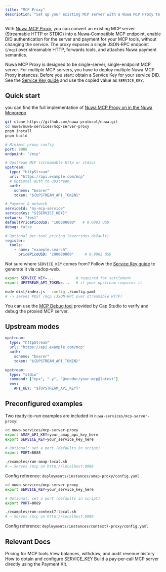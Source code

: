 ```yaml
---
title: "MCP Proxy"
description: "Set up your existing MCP server with a Nuwa MCP Proxy to start accepting payments"
---
```


With [Nuwa MCP Proxy](https://github.com/nuwa-protocol/nuwa/tree/main/nuwa-services/mcp-server-proxy), you can convert an existing MCP server (Streamable HTTP or STDIO) into a Nuwa‑Compatible MCP endpoint, enable DID authentication for the server and payment for your MCP tools, without changing the service. The proxy exposes a single JSON‑RPC endpoint (`/mcp`) over streamable HTTP, forwards tools, and attaches Nuwa payment semantics. 

<Note>
Nuwa MCP Proxy is designed to be single-server, single-endpoint MCP server. For multiple MCP servers, you have to deploy multiple Nuwa MCP Proxy instances.
</Note>

<Note>
Before you start: obtain a Service Key for your service DID. See the
<a href="/build-caps/service-key">Service Key guide</a> and use the copied value as
<code>SERVICE_KEY</code>.
</Note>

## Quick start

<Steps>
<Step title="Install and build">

you can find the full implementation of [Nuwa MCP Proxy on in the Nuwa Monorepo](https://github.com/nuwa-protocol/nuwa/tree/main/nuwa-services/mcp-server-proxy).

```bash
git clone https://github.com/nuwa-protocol/nuwa.git
cd nuwa/nuwa-services/mcp-server-proxy
pnpm install
pnpm build
```
</Step>

<Step title="Create a config.yaml">

```yaml
# Minimal proxy config
port: 8088
endpoint: "/mcp"

# Upstream MCP (streamable http or stdio)
upstream:
  type: "httpStream"
  url: "https://api.example.com/mcp"
  # Optional auth to upstream
  auth:
    scheme: "bearer"
    token: "${UPSTREAM_API_TOKEN}"

# Payment & network
serviceId: "my-mcp-service"
serviceKey: "${SERVICE_KEY}"
network: "test"
defaultPricePicoUSD: "100000000"   # 0.0001 USD
debug: false

# Optional per-tool pricing (overrides default)
register:
  tools:
    - name: "example.search"
      pricePicoUSD: "200000000"     # 0.0002 USD
```

<Tip>
Not sure where <code>SERVICE_KEY</code> comes from? Follow the
<a href="/build-caps/service-key">Service Key guide</a> to generate it via cadop-web.
</Tip>

</Step>

<Step title="Run the proxy">

```bash
export SERVICE_KEY=...          # required for settlement
export UPSTREAM_API_TOKEN=...   # if your upstream requires it

node dist/index.js --config ./config.yaml
# -> serves POST /mcp (JSON-RPC over streamable HTTP)
```

</Step>

<Step title="Verify the proxied MCP server">

You can use the [MCP Debug tool](https://test-app.nuwa.dev/cap-studio/mcp) provided by Cap Studio to verify and debug the proxied MCP server.

</Step>
</Steps>

## Upstream modes

<Tabs>
<Tab title="httpStream">

```yaml
upstream:
  type: "httpStream"
  url: "https://api.example.com/mcp"
  auth:
    scheme: "bearer"
    token: "${UPSTREAM_API_TOKEN}"
```

</Tab>
<Tab title="stdio">

```yaml
upstream:
  type: "stdio"
  command: ["npx", "-y", "@vendor/your-mcp@latest"]
  env:
    API_KEY: "${UPSTREAM_API_KEY}"
```

</Tab>
</Tabs>



## Preconfigured examples

Two ready-to-run examples are included in `nuwa-services/mcp-server-proxy`:

<Tabs>
<Tab title="Amap proxy (HTTP upstream)">

```bash
cd nuwa-services/mcp-server-proxy
export AMAP_API_KEY=your_amap_api_key_here
export SERVICE_KEY=your_service_key_here

# Optional: set a port (defaults in script)
export PORT=8088

./examples/run-amap-local.sh
# → Serves /mcp on http://localhost:8088
```

Config reference: `deployments/instances/amap-proxy/config.yaml`

</Tab>

<Tab title="Context7 proxy (stdio upstream)">

```bash
cd nuwa-services/mcp-server-proxy
export SERVICE_KEY=your_service_key_here

# Optional: set a port (defaults in script)
export PORT=8089

./examples/run-context7-local.sh
# → Serves /mcp on http://localhost:8089
```

Config reference: `deployments/instances/context7-proxy/config.yaml`

</Tab>
</Tabs>


## Relevant Docs

<CardGroup cols={2}>
    <Card title="MCP Pricing" icon="dollar-sign" href="/build-caps/mcp-pricing">
      Pricing for MCP tools
    </Card>
    <Card title="Revenue" icon="activity" href="/build-caps/revenue">
      View balances, withdraw, and audit revenue history
    </Card>
    <Card title="Service Key" icon="key" href="/build-caps/service-key">
      How to obtain and configure SERVICE_KEY
    </Card>
    <Card title="MCP Server" icon="server" href="/build-caps/mcp-server">
      Build a pay‑per‑call MCP server directly using the Payment Kit.
    </Card>
</CardGroup>


